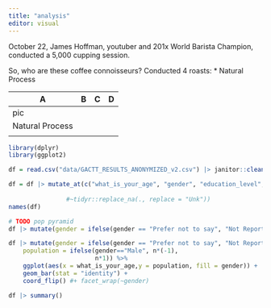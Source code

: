 ```yaml
---
title: "analysis"
editor: visual
---
```


October 22, James Hoffman, youtuber and 201x World Barista Champion, conducted a 5,000 cupping session.

So, who are these coffee connoisseurs? Conducted 4 roasts: \* Natural Process

| A               | B   | C   | D   |
|-----------------|-----|-----|-----|
| pic             |     |     |     |
| Natural Process |     |     |     |
|                 |     |     |     |

```r
library(dplyr)
library(ggplot2)
```

```r
df = read.csv("data/GACTT_RESULTS_ANONYMIZED_v2.csv") |> janitor::clean_names()

df = df |> mutate_at(c("what_is_your_age", "gender", "education_level", "ethnicity_race", "political_affiliation"), ~ifelse(. == "", "Not Reported", .))
                
                #~tidyr::replace_na(., replace = "Unk"))
names(df)
```

```r
# TODO pop pyramid
df |> mutate(gender = ifelse(gender == "Prefer not to say", "Not Reported", gender)) |> count(what_is_your_age, gender) |> ggplot() + geom_col(aes(x = gender, y = n)) + facet_wrap(~what_is_your_age)

df |> mutate(gender = ifelse(gender == "Prefer not to say", "Not Reported", gender)) |> count(what_is_your_age, gender) |> mutate(
    population = ifelse(gender=="Male", n*(-1),
                        n*1)) %>%
    ggplot(aes(x = what_is_your_age,y = population, fill = gender)) + 
    geom_bar(stat = "identity") +
    coord_flip() #+ facet_wrap(~gender)
```

```r
df |> summary()
```
